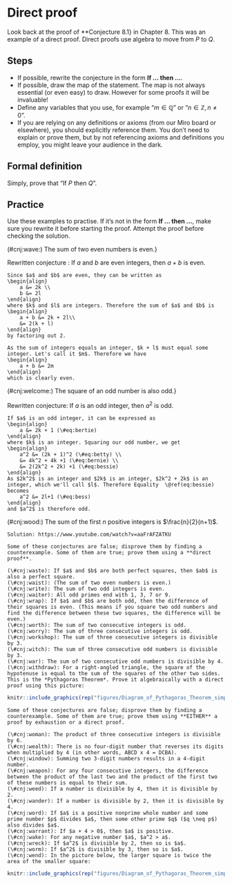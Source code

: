 # Direct proof

Look back at the proof of **Conjecture 8.1} in Chapter 8. This was an example of a direct proof. Direct proofs use algebra to move from $P$ to $Q$. 

## Steps

-  If possible, rewrite the conjecture in the form **If ... then ...**.
-  If possible, draw the map of the statement. The map is not always essential (or even easy) to draw. However for some proofs it will be invaluable!
-  Define any variables that you use, for example "$m \in \mathbb Q$" or "$n \in \mathbb Z, n \neq 0$". 
-  If you are relying on any definitions or axioms (from our Miro board or elsewhere), you should explicitly reference them. You don't need to explain or prove them, but by not referencing axioms and definitions you employ, you might leave your audience in the dark.

## Formal definition

Simply, prove that "If $P$ then $Q$".

## Practice

Use these examples to practise. If it's not in the form **If ... then ...**, make sure you rewrite it before starting the proof. Attempt the proof before checking the solution.

(\#cnj:wave:) The sum of two even numbers is even.}

Rewritten conjecture : If $a$ and $b$ are even integers, then $a+b$  is even.

```proof
Since $a$ and $b$ are even, they can be written as
\begin{align}
    a &= 2k \\
    b &= 2l
\end{align}
where $k$ and $l$ are integers. Therefore the sum of $a$ and $b$ is
\begin{align}
    a + b &= 2k + 2l\\
    &= 2(k + l)
\end{align} 
by factoring out 2.

As the sum of integers equals an integer, $k + l$ must equal some integer. Let's call it $m$. Therefore we have
\begin{align}
    a + b &= 2m
\end{align}
which is clearly even.
```

(\#cnj:welcome:) The square of an odd number is also odd.}

Rewritten conjecture: If $a$ is an odd integer, then $a^2$ is odd.

```proof
If $a$ is an odd integer, it can be expressed as
\begin{align}
    a &= 2k + 1 (\#eq:bertie) 
\end{align}
where $k$ is an integer. Squaring our odd number, we get
\begin{align}
    a^2 &= (2k + 1)^2 (\#eq:betty) \\
    &= 4k^2 + 4k +1 (\#eq:bernie) \\
    &= 2(2k^2 + 2k) +1 (\#eq:bessie) 
\end{align}
As $2k^2$ is an integer and $2k$ is an integer, $2k^2 + 2k$ is an integer, which we'll call $l$. Therefore Equality  \@ref(eq:bessie)  becomes
    a^2 &= 2l+1 (\#eq:bess) 
\end{align}
and $a^2$ is therefore odd.
```

(\#cnj:wood:) The sum of the first $n$ positive integers is $\frac{n}{2}(n+1)$.

```solution
Solution: https://www.youtube.com/watch?v=aaFrAFZATKU

```

<div class="alert alert-info" role="alert">
```exercise
Some of these conjectures are false; disprove them by finding a counterexample. Some of them are true; prove them using a **direct proof**.

(\#cnj:waste): If $a$ and $b$ are both perfect squares, then $ab$ is also a perfect square.
(\#cnj:waist): (The sum of two even numbers is even.)
(\#cnj:write): The sum of two odd integers is even.
(\#cnj:waiter): All odd primes end with 1, 3, 7 or 9.
(\#cnj:wrap): If $a$ and $b$ are both odd, then the difference of their squares is even. (This means if you square two odd numbers and find the difference between these two squares, the difference will be even.)
(\#cnj:worth): The sum of two consecutive integers is odd.
(\#cnj:worry): The sum of three consecutive integers is odd.
(\#cnj:workshop): The sum of three consecutive integers is divisible by 3.
(\#cnj:witch): The sum of three consecutive odd numbers is divisible by 3.
(\#cnj:war): The sum of two consecutive odd numbers is divisible by 4.
(\#cnj:withdraw): For a right-angled triangle, the square of the hypotenuse is equal to the sum of the squares of the other two sides. This is the *Pythagoras Theorem*. Prove it algebraically with a direct proof using this picture:

``` 

```r
knitr::include_graphics(rep("figures/Diagram_of_Pythagoras_Theorem_simplified.png"))
```

```exercise
Some of these conjectures are false; disprove them by finding a counterexample. Some of them are true; prove them using **EITHER** a proof by exhaustion or a direct proof.

(\#cnj:woman): The product of three consecutive integers is divisible by 6.
(\#cnj:wealth): There is no four-digit number that reverses its digits when multiplied by 4 (in other words, ABCD x 4 = DCBA).
(\#cnj:window): Summing two 3-digit numbers results in a 4-digit number.
(\#cnj:weapon): For any four consecutive integers, the difference between the product of the last two and the product of the first two of these numbers is equal to their sum.
(\#cnj:weed): If a number is divisible by 4, then it is divisible by 2.
(\#cnj:wander): If a number is divisible by 2, then it is divisible by 4.
(\#cnj:word): If $a$ is a positive nonprime whole number and some prime number $p$ divides $a$, then some other prime $q$ ($q \neq p$) also divides $a$.
(\#cnj:warrant): If $a + 4 > 0$, then $a$ is positive.
(\#cnj:wake): For any negative number $a$, $a^2 > a$.
(\#cnj:wreck): If $a^2$ is divisible by 2, then so is $a$.
(\#cnj:worm): If $a^2$ is divisible by 3, then so is $a$.
(\#cnj:wend): In the picture below, the larger square is twice the area of the smaller square:

``` 

```r
knitr::include_graphics(rep("figures/Diagram_of_Pythagoras_Theorem_simplified.png"))
```

</div>